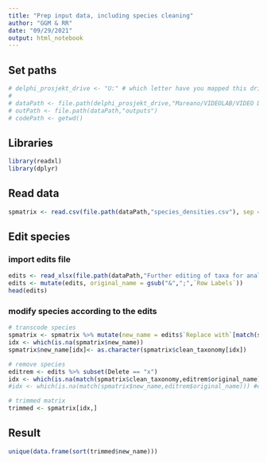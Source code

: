 ```yaml
---
title: "Prep input data, including species cleaning"
author: "GGM & RR"
date: "09/29/2021"
output: html_notebook
---
```


## Set paths
```r
# delphi_prosjekt_drive <- "U:" # which letter have you mapped this drive to?
# 
# dataPath <- file.path(delphi_prosjekt_drive,"Mareano/VIDEOLAB/VIDEO DATA/200m_scale_species_by_sample/Data_Delivery_2021")
# outPath <- file.path(dataPath,"outputs")
# codePath <- getwd()
```

## Libraries
```r
library(readxl)
library(dplyr)
```

## Read data
```r
spmatrix <- read.csv(file.path(dataPath,"species_densities.csv"), sep ="|")
```

## Edit species
### import edits file
```r
edits <- read_xlsx(file.path(dataPath,"Further editing of taxa for analyses.xlsx"))
edits <- mutate(edits, original_name = gsub("&",";",`Row Labels`))
head(edits)
```

### modify species according to the edits
```r
# transcode species
spmatrix <- spmatrix %>% mutate(new_name = edits$`Replace with`[match(spmatrix$clean_taxonomy,edits$original_name)])
idx <- which(is.na(spmatrix$new_name))
spmatrix$new_name[idx]<- as.character(spmatrix$clean_taxonomy[idx])

# remove species
editrem <- edits %>% subset(Delete == "x")
idx <- which(is.na(match(spmatrix$clean_taxonomy,editrem$original_name)))
#idx <- which(is.na(match(spmatrix$new_name,editrem$original_name))) #or this?

# trimmed matrix
trimmed <- spmatrix[idx,]
```

## Result
```r
unique(data.frame(sort(trimmed$new_name)))
```
